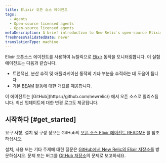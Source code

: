 ```yaml
---
title: Elixir 오픈 소스 에이전트
tags:
  - Agents
  - Open-source licensed agents
  - Open-source licensed agents
metaDescription: A brief introduction to New Relic's open-source Elixir agent.
freshnessValidatedDate: never
translationType: machine
---
```


Elixir 오픈소스 에이전트를 사용하여 뉴렐릭으로 [Elixir](https://github.com/newrelic/elixir_agent) 동작을 모니터링합니다. 이 실험 에이전트는 다음과 같습니다.

* 트랜잭션, 분산 추적 및 애플리케이션 동작의 기타 부분을 추적하는 데 도움이 됩니다.
* 기본 [BEAM](http://erlang.org/faq/implementations.html#idp32950544) 활동에 대한 개요를 제공합니다.

<Callout variant="tip">
  이 에이전트는 [GitHub](https://github.com/newrelic/) 에서 오픈 소스로 릴리스됩니다. 최신 업데이트에 대한 변경 로그도 제공됩니다.
</Callout>

## 시작하다 [#get_started]

요구 사항, 설치 및 구성 정보는 GitHub의 [오픈 소스 Elixir 에이전트 README](https://github.com/newrelic/elixir_agent/blob/master/README.md) 를 참조하십시오.

설치, 사용 또는 기타 주제에 대한 질문은 [GitHub에서 New Relic의 Elixir 저장소를](https://github.com/newrelic/elixir_agent) 방문하십시오. 문제 또는 버그를 [GitHub 저장소](https://github.com/newrelic/elixir_agent/issues)의 문제로 보고하세요.

<InstallFeedback/>
